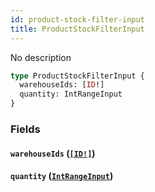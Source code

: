 ```yaml
---
id: product-stock-filter-input
title: ProductStockFilterInput
---
```


No description

```graphql
type ProductStockFilterInput {
  warehouseIds: [ID!]
  quantity: IntRangeInput
}
```

### Fields

#### `warehouseIds` ([`[ID!]`](/developer/api-reference/scalars/id.mdx))

#### `quantity` ([`IntRangeInput`](/developer/api-reference/inputs/int-range-input.mdx))

